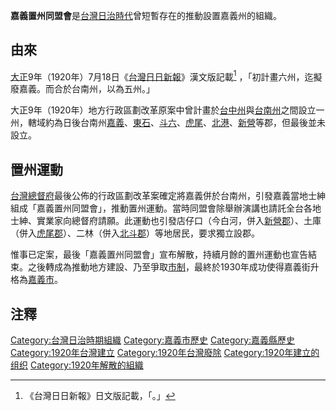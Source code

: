 '''嘉義置州同盟會'''是[[台灣|台灣]][[台灣日治時期|日治時代]]曾短暫存在的推動設置嘉義州的組織。

==由來==
[[大正|大正]]9年（1920年）7月18日《[[台灣日日新報|台灣日日新報]]》漢文版記載<ref>《台灣日日新報》日文版記載，「{{lang|ja|最初の六州の計画であったのが、嘉義は遂に台南州に併合される事になり五州という事になった}}。」</ref>
，「初計畫六州，迄擬廢嘉義。而合於台南州，以為五州。」

大正9年（1920年）地方行政區劃改革原案中曾計畫於[[台中州|台中州]]與[[台南州|台南州]]之間設立一州，轄域約為日後台南州[[嘉義郡|嘉義]]、[[東石郡|東石]]、[[斗六郡|斗六]]、[[虎尾郡|虎尾]]、[[北港郡|北港]]、[[新營郡|新營]]等郡，但最後並未設立。

==置州運動==
[[台灣總督府|台灣總督府]]最後公佈的行政區劃改革案確定將嘉義併於台南州，引發嘉義當地士紳組成「嘉義置州同盟會」，推動置州運動。當時同盟會除舉辦演講也請託全台各地士紳、實業家向總督府請願。此運動也引發店仔口（今白河，併入[[新營郡|新營郡]]）、土庫（併入[[虎尾郡|虎尾郡]]）、二林（併入[[北斗郡|北斗郡]]）等地居民，要求獨立設郡。

惟事已定案，最後「嘉義置州同盟會」宣布解散，持續月餘的置州運動也宣告結束。之後轉成為推動地方建設、乃至爭取[[臺灣市制|市制]]，最終於1930年成功使得嘉義街升格為[[嘉義市_(州轄市)|嘉義市]]。

==注釋==
{{Reflist|2}}

[[Category:台灣日治時期組織|Category:台灣日治時期組織]]
[[Category:嘉義市歷史|Category:嘉義市歷史]]
[[Category:嘉義縣歷史|Category:嘉義縣歷史]]
[[Category:1920年台灣建立|Category:1920年台灣建立]]
[[Category:1920年台灣廢除|Category:1920年台灣廢除]]
[[Category:1920年建立的组织|Category:1920年建立的组织]]
[[Category:1920年解散的組織|Category:1920年解散的組織]]
